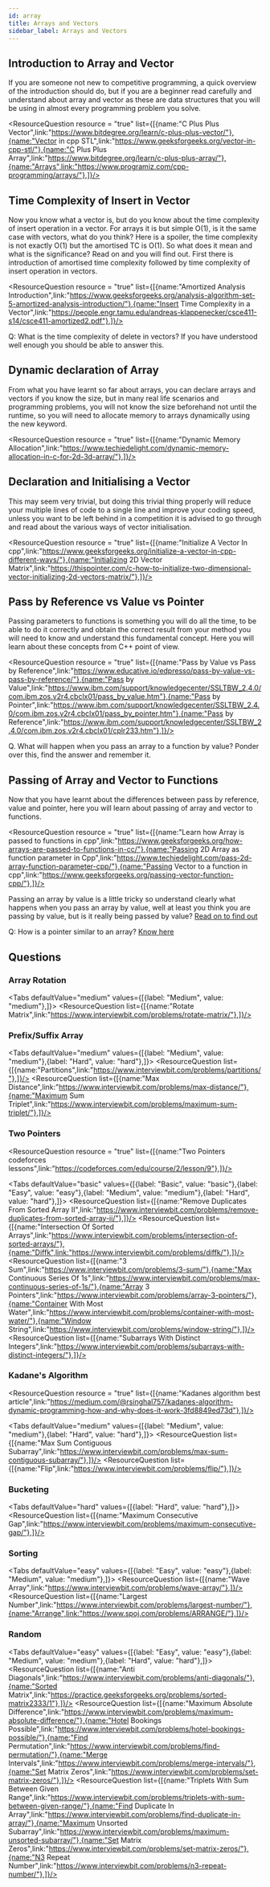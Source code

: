 ```yaml
---
id: array
title: Arrays and Vectors
sidebar_label: Arrays and Vectors
---
```


## Introduction to Array and Vector
If you are someone not new to competitive programming, a quick overview of the introduction should do, but if you are a beginner read carefully and understand about array and vector as these are data structures that you will be using in almost every programming problem you solve.

<ResourceQuestion resource = "true" list={[{name:"C Plus Plus Vector",link:"https://www.bitdegree.org/learn/c-plus-plus-vector/"},{name:"Vector in cpp STL",link:"https://www.geeksforgeeks.org/vector-in-cpp-stl/"},{name:"C Plus Plus Array",link:"https://www.bitdegree.org/learn/c-plus-plus-array/"},{name:"Arrays",link:"https://www.programiz.com/cpp-programming/arrays/"},]}/>

<TipsCaution tip = "true" content= " Vector compared to Array is more versatile and flexible, along with the utilities provided for vectors by STL makes them easy to work with. The following STL utilities for vectors in C++ are a must know : resize(), size(), push_back(), pop_back(), begin(), end(), sort(). Do read about what they do while learning about vectors." />


## Time Complexity of Insert in Vector
Now you know what a vector is, but do you know about the time complexity of insert operation in a vector. For arrays it is but simple O(1), is it the same case with vectors, what do you think? Here is a spoiler, the time complexity is not exactly O(1) but the amortised TC is O(1). So what does it mean and what is the significance? Read on and you will find out. First there is introduction of amortised time complexity followed by time complexity of insert operation in vectors.


<ResourceQuestion resource = "true" list={[{name:"Amortized Analysis Introduction",link:"https://www.geeksforgeeks.org/analysis-algorithm-set-5-amortized-analysis-introduction/"},{name:"Insert Time Complexity in a Vector",link:"https://people.engr.tamu.edu/andreas-klappenecker/csce411-s14/csce411-amortized2.pdf"},]}/>


Q: What is the time complexity of delete in vectors?
If you have understood well enough you should be able to answer this.


## Dynamic declaration of Array 
From what you have learnt so far about arrays, you can declare arrays and vectors if you know the size, but in many real life scenarios and programming problems, you will not know the size beforehand not until the runtime, so you will need to allocate memory to arrays dynamically using the new keyword.


<ResourceQuestion resource = "true" list={[{name:"Dynamic Memory Allocation",link:"https://www.techiedelight.com/dynamic-memory-allocation-in-c-for-2d-3d-array/"},]}/>



## Declaration and Initialising a Vector 
This may seem very trivial, but doing this trivial thing properly will reduce your multiple lines of code to a single line and improve your coding speed, unless you want to be left behind in a competition it is advised to go through and read about the various ways of vector initialisation.


<ResourceQuestion resource = "true" list={[{name:"Initialize A Vector In cpp",link:"https://www.geeksforgeeks.org/initialize-a-vector-in-cpp-different-ways/"},{name:"Initializing 2D Vector Matrix",link:"https://thispointer.com/c-how-to-initialize-two-dimensional-vector-initializing-2d-vectors-matrix/"},]}/>

<TipsCaution tip = "true" content= "Initialise the vector with a default value during its declaration, whenever possible." />



## Pass by Reference vs Value vs Pointer
Passing parameters to functions is something you will do all the time, to be able to do it correctly and obtain the correct result from your method you will need to know and understand this fundamental concept. Here you will learn about these concepts from C++ point of view.


<ResourceQuestion resource = "true" list={[{name:"Pass by Value vs Pass by Reference",link:"https://www.educative.io/edpresso/pass-by-value-vs-pass-by-reference/"},{name:"Pass by Value",link:"https://www.ibm.com/support/knowledgecenter/SSLTBW_2.4.0/com.ibm.zos.v2r4.cbclx01/pass_by_value.htm"},{name:"Pass by Pointer",link:"https://www.ibm.com/support/knowledgecenter/SSLTBW_2.4.0/com.ibm.zos.v2r4.cbclx01/pass_by_pointer.htm"},{name:"Pass by Reference",link:"https://www.ibm.com/support/knowledgecenter/SSLTBW_2.4.0/com.ibm.zos.v2r4.cbclx01/cplr233.htm"},]}/>


Q. What will happen when you pass an array to a function by value?
Ponder over this, find the answer and remember it.


## Passing of Array and Vector to Functions
Now that you have learnt about the differences between pass by reference, value and pointer, here you will learn about passing of array and vector to functions.


<ResourceQuestion resource = "true" list={[{name:"Learn how Array is passed to functions in cpp",link:"https://www.geeksforgeeks.org/how-arrays-are-passed-to-functions-in-cc/"},{name:"Passing 2D Array as function parameter in Cpp",link:"https://www.techiedelight.com/pass-2d-array-function-parameter-cpp/"},{name:"Passing Vector to a function in cpp",link:"https://www.geeksforgeeks.org/passing-vector-function-cpp/"},]}/>


Passing an array by value is a little tricky so understand clearly what happens when you pass an array by value, well at least you think you are passing by value, but is it really being passed by value? [Read on to find out](https://www.techiedelight.com/pass-array-by-value-to-function/)

<TipsCaution tip = "false" content= "When you do not pass an array by reference to a function, it decays into pointers, so the changes that you do in the function will be reflected back, the same is not true for vectors" />


Q: How is a pointer similar to an array?
[Know here](https://www.quora.com/In-C++-functions-why-are-arrays-passed-by-reference-by-default)


## Questions

### Array Rotation
<Tabs
	defaultValue="medium"
	values={[{label: "Medium", value: "medium"},]}>
	<TabItem value="medium">
		<ResourceQuestion  list={[{name:"Rotate Matrix",link:"https://www.interviewbit.com/problems/rotate-matrix/"},]}/>
	</TabItem>
	
</Tabs>


### Prefix/Suffix Array
<Tabs
	defaultValue="medium"
	values={[{label: "Medium", value: "medium"},{label: "Hard", value: "hard"},]}>
	<TabItem value="medium">
		<ResourceQuestion  list={[{name:"Partitions",link:"https://www.interviewbit.com/problems/partitions/"},]}/>
	</TabItem>
	<TabItem value="hard">
		<ResourceQuestion  list={[{name:"Max Distance",link:"https://www.interviewbit.com/problems/max-distance/"},{name:"Maximum Sum Triplet",link:"https://www.interviewbit.com/problems/maximum-sum-triplet/"},]}/>
	</TabItem>
	
</Tabs>


### Two Pointers

<ResourceQuestion resource = "true" list={[{name:"Two Pointers codeforces lessons",link:"https://codeforces.com/edu/course/2/lesson/9"},]}/>

<Tabs
	defaultValue="basic"
	values={[{label: "Basic", value: "basic"},{label: "Easy", value: "easy"},{label: "Medium", value: "medium"},{label: "Hard", value: "hard"},]}>
	<TabItem value="basic">
		<ResourceQuestion  list={[{name:"Remove Duplicates From Sorted Array II",link:"https://www.interviewbit.com/problems/remove-duplicates-from-sorted-array-ii/"},]}/>
	</TabItem>
	<TabItem value="easy">
		<ResourceQuestion  list={[{name:"Intersection Of Sorted Arrays",link:"https://www.interviewbit.com/problems/intersection-of-sorted-arrays/"},{name:"Diffk",link:"https://www.interviewbit.com/problems/diffk/"},]}/>
	</TabItem>
	<TabItem value="medium">
		<ResourceQuestion  list={[{name:"3 Sum",link:"https://www.interviewbit.com/problems/3-sum/"},{name:"Max Continuous Series Of 1s",link:"https://www.interviewbit.com/problems/max-continuous-series-of-1s/"},{name:"Array 3 Pointers",link:"https://www.interviewbit.com/problems/array-3-pointers/"},{name:"Container With Most Water",link:"https://www.interviewbit.com/problems/container-with-most-water/"},{name:"Window String",link:"https://www.interviewbit.com/problems/window-string/"},]}/>
	</TabItem>
	<TabItem value="hard">
		<ResourceQuestion  list={[{name:"Subarrays With Distinct Integers",link:"https://www.interviewbit.com/problems/subarrays-with-distinct-integers/"},]}/>
	</TabItem>
	
</Tabs>


### Kadane's Algorithm

<ResourceQuestion resource = "true" list={[{name:"Kadanes algorithm best article",link:"https://medium.com/@rsinghal757/kadanes-algorithm-dynamic-programming-how-and-why-does-it-work-3fd8849ed73d"},]}/>

<Tabs
	defaultValue="medium"
	values={[{label: "Medium", value: "medium"},{label: "Hard", value: "hard"},]}>
	<TabItem value="medium">
		<ResourceQuestion  list={[{name:"Max Sum Contiguous Subarray",link:"https://www.interviewbit.com/problems/max-sum-contiguous-subarray/"},]}/>
	</TabItem>
	<TabItem value="hard">
		<ResourceQuestion  list={[{name:"Flip",link:"https://www.interviewbit.com/problems/flip/"},]}/>
	</TabItem>
	
</Tabs>


### Bucketing
<Tabs
	defaultValue="hard"
	values={[{label: "Hard", value: "hard"},]}>
	<TabItem value="hard">
		<ResourceQuestion  list={[{name:"Maximum Consecutive Gap",link:"https://www.interviewbit.com/problems/maximum-consecutive-gap/"},]}/>
	</TabItem>
	
</Tabs>


### Sorting
<Tabs
	defaultValue="easy"
	values={[{label: "Easy", value: "easy"},{label: "Medium", value: "medium"},]}>
	<TabItem value="easy">
		<ResourceQuestion  list={[{name:"Wave Array",link:"https://www.interviewbit.com/problems/wave-array/"},]}/>
	</TabItem>
	<TabItem value="medium">
		<ResourceQuestion  list={[{name:"Largest Number",link:"https://www.interviewbit.com/problems/largest-number/"},{name:"Arrange",link:"https://www.spoj.com/problems/ARRANGE/"},]}/>
	</TabItem>
	
</Tabs>


### Random
<Tabs
	defaultValue="easy"
	values={[{label: "Easy", value: "easy"},{label: "Medium", value: "medium"},{label: "Hard", value: "hard"},]}>
	<TabItem value="easy">
		<ResourceQuestion  list={[{name:"Anti Diagonals",link:"https://www.interviewbit.com/problems/anti-diagonals/"},{name:"Sorted Matrix",link:"https://practice.geeksforgeeks.org/problems/sorted-matrix2333/1"},]}/>
	</TabItem>
	<TabItem value="medium">
		<ResourceQuestion  list={[{name:"Maximum Absolute Difference",link:"https://www.interviewbit.com/problems/maximum-absolute-difference/"},{name:"Hotel Bookings Possible",link:"https://www.interviewbit.com/problems/hotel-bookings-possible/"},{name:"Find Permutation",link:"https://www.interviewbit.com/problems/find-permutation/"},{name:"Merge Intervals",link:"https://www.interviewbit.com/problems/merge-intervals/"},{name:"Set Matrix Zeros",link:"https://www.interviewbit.com/problems/set-matrix-zeros/"},]}/>
	</TabItem>
	<TabItem value="hard">
		<ResourceQuestion  list={[{name:"Triplets With Sum Between Given Range",link:"https://www.interviewbit.com/problems/triplets-with-sum-between-given-range/"},{name:"Find Duplicate In Array",link:"https://www.interviewbit.com/problems/find-duplicate-in-array/"},{name:"Maximum Unsorted Subarray",link:"https://www.interviewbit.com/problems/maximum-unsorted-subarray/"},{name:"Set Matrix Zeros",link:"https://www.interviewbit.com/problems/set-matrix-zeros/"},{name:"N3 Repeat Number",link:"https://www.interviewbit.com/problems/n3-repeat-number/"},]}/>
	</TabItem>
	
</Tabs>
